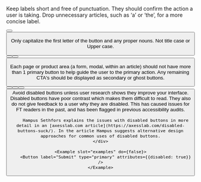 
<Guideline summary="Keep button labels short" do={true}>
	<p slot="description">
		Keep labels short and free of punctuation. They should confirm the action a
		user is taking. Drop unnecessary articles, such as ‘a’ or ‘the’, for a more
		concise label.
	</p>
	<Example slot="examples" do={true}>
		<Button label="Share" type="primary" />
	</Example>
	<Example slot="examples" do={false}>
		<Button label="Share on your social media of choice" type="primary" />
	</Example>
</Guideline>

<Guideline summary="Use sentence case for button labels" do={true}>
	<p slot="description">
		Only capitalize the first letter of the button and any proper nouns. Not
		title case or Upper case.
	</p>
	<Example slot="examples" do={true}>
		<Button label="Share now" type="primary" />
	</Example>
	<Example slot="examples" do={false}>
		<Button label="Share Now" type="primary" />
	</Example>
	<Example slot="examples" do={false}>
		<Button label="SHARE NOW" type="primary" />
	</Example>
</Guideline>

<Guideline summary="Don’t use more than one primary button" do={false}>
	<p slot="description">
		Each page or product area (a form, modal, within an article) should not have
		more than 1 primary button to help guide the user to the primary action. Any
		remaining CTA's should be displayed as secondary or ghost buttons.
	</p>
	<Example slot="examples" do={true}>
		<Button label="Share" type="primary" />
		<Button label="Cancel" type="secondary" />
	</Example>
	<Example slot="examples" do={false}>
		<Button label="Share" type="primary" />
		<Button label="Cancel" type="primary" />
	</Example>
</Guideline>

<Guideline summary="Avoid disabled buttons without user research" do={false}>
    <div slot="description">
        Avoid disabled buttons unless user research shows they improve your interface. Disabled buttons have poor contrast which makes them difficult to read. They also do not give feedback to a user why they are disabled. This has caused issues for FT readers in the past, and has been flagged in previous accessibility audits.

        Hampus Sethfors explains the issues with disabled buttons in more detail in an [axesslab.com article](https://axesslab.com/disabled-buttons-suck/). In the article Hampus suggests alternative design approaches for common uses of disabled buttons.
    </div>

    <Example slot="examples" do={false}>
        <Button label="Submit" type="primary" attributes={{disabled: true}} />
    </Example>

</Guideline>
